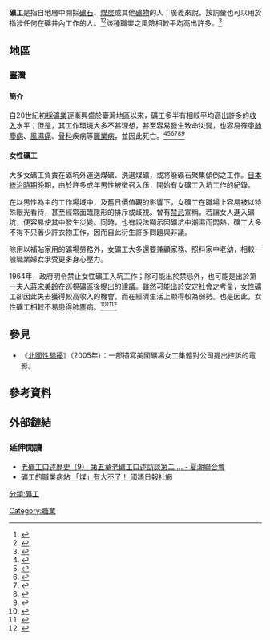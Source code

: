 '''礦工'''是指自地層中開採[[礦石|礦石]]、[[煤炭|煤炭]]或其他[[礦物|礦物]]的人；廣義來說，該詞彙也可以用於指涉任何在礦井內工作的人。<ref name="Hill 1920">{{cite encyclopedia|last=Hill|first=Albert H.|title=miner|work=A Glossary of the Mining and Mineral Industry|year=1920|publisher=United States Department of the Interior, Bureau of Mines|location=Washington D.C.|url=https://archive.org/details/glossaryofmining00fayauoft}}</ref><ref name="Raymond 1881">{{cite encyclopedia|last=Raymond|first=R.W.|title=miner|work=A Glossary of Mining and Metallurgical Terms|year=1881|publisher=American Institute of Mining Engineers|location=Easton, Pa.|url=https://archive.org/details/glossaryofmining00raymrich}}</ref>該種職業之風險相較平均高出許多。<ref>{{cite web|title=Mining: The Most Dangerous Job? - ABC News|url=http://abcnews.go.com/WN/mining-dangerous-job/story?id=10301377|accessdate=2016-04-06|date=2010-04-06|publisher=Abcnews.go.com|archive-date=2016-03-06|archive-url=https://web.archive.org/web/20160306021830/http://abcnews.go.com/WN/mining-dangerous-job/story?id=10301377|dead-url=no}}</ref>

== 地區 ==

=== 臺灣 ===
{{See also|台灣煤礦}}

==== 簡介 ====
自20世紀初[[採礦業|採礦業]]逐漸興盛於臺灣地區以來，礦工多半有相較平均高出許多的[[收入|收入]]水平；但是，其工作環境大多不甚理想，甚至容易發生致命災變，也容易罹患[[肺塵病|肺塵病]]、[[風濕痛|風濕痛]]、[[骨科|骨科]]疾病等[[職業病|職業病]]，並因此死亡。<ref>{{Cite web|title=莫忘為台灣繁榮打拚的煤礦兒女！老礦工自辦文物館，展出珍貴文物照片│上下游|url=https://www.newsmarket.com.tw/blog/123382/|accessdate=2020-01-04|date=2019-08-10|last=bluestonelin|work=上下游News&Market|language=zh-TW}}</ref><ref>{{Cite web|title=訪問礦工|url=http://library.taiwanschoolnet.org/cyberfair2012/ns6grade/menu.htm|accessdate=2020-01-04|work=library.taiwanschoolnet.org|archive-date=2018-06-04|archive-url=https://web.archive.org/web/20180604010048/http://library.taiwanschoolnet.org/cyberfair2012/ns6grade/menu.htm|dead-url=no}}</ref><ref>{{Citation|title=許效舜專懷舊系列 - 礦工消失的真正原因 末代礦工|url=https://www.youtube.com/watch?v=GhS0DdwXLNE|accessdate=2020-01-04|language=zh|archive-date=2020-02-24|archive-url=https://web.archive.org/web/20200224171917/https://www.youtube.com/watch?v=GhS0DdwXLNE&gl=US&hl=en|dead-url=no}}</ref><ref>{{Citation|title=侯硐煤礦展覽 走進礦工的挖礦歲月|url=https://www.youtube.com/watch?v=_d7Fy--qG7Y|accessdate=2020-01-04|language=zh|archive-date=2020-02-25|archive-url=https://web.archive.org/web/20200225203617/https://www.youtube.com/watch?v=_d7Fy--qG7Y&gl=US&hl=en|dead-url=no}}</ref><ref>{{Citation|title=獨立特派員 第615集 (老礦工的願望)|url=https://www.youtube.com/watch?v=Jv-PYjrlhrs|accessdate=2020-01-04|language=zh|archive-date=2020-02-24|archive-url=https://web.archive.org/web/20200224164421/https://www.youtube.com/watch?v=Jv-PYjrlhrs&gl=US&hl=en|dead-url=no}}</ref><ref>{{Cite web|title=台灣「甜笑美女礦工」珍貴照曝光 老礦工回憶踩入地獄「死神的樣子」|url=https://www.ettoday.net/news/20191021/1562092.htm|accessdate=2020-01-04|author=|date=|last=|format=|work=ETtoday新聞雲|publisher=|language=zh-Hant}}</ref>

==== 女性礦工 ====
大多女礦工負責在礦坑外運送煤礦、洗選煤礦，或將廢礦石聚集傾倒之工作。[[台灣日治時期|日本統治時期]]晚期，由於許多成年男性被徵召入伍，開始有女礦工入坑工作的紀錄。

在以男性為主的工作場域中，及舊日價值觀的影響下，女礦工在職場上容易被以特殊眼光看待，甚至經常面臨隱形的排斥或歧視。曾有[[禁忌|禁忌]]宣稱，若讓女人進入礦坑，便容易使其中發生災變。同時，也有說法顯示因礦坑中潮濕而悶熱，礦工大多不得不只著少許衣物工作，因而自此衍生許多問題與非議。

除用以補貼家用的礦場勞務外，女礦工大多還要兼顧家務、照料家中老幼，相較一般職業婦女承受更多身心壓力。

1964年，政府明令禁止女性礦工入坑工作；除可能出於禁忌外，也可能是出於第一夫人[[蔣宋美齡|蔣宋美齡]]在巡視礦區後提出的建議。雖然可能出於安定社會之考量，女性礦工卻因此失去獲得較高收入的機會，而在經濟生活上顯得較為弱勢。也是因此，女性礦工相較不易患得肺塵病。<ref>{{Cite web|title=女礦工-臺灣女人|url=https://women.nmth.gov.tw/information_81_39851.html|accessdate=2020-01-04|work=women.nmth.gov.tw}}</ref><ref>{{Cite book|title=日治時期礦業發展與地方社會──以瑞芳地區為例（1895－1945）|last=莊|first=珮柔|publisher=國立中央大學歷史研究所|year=2000|isbn=|location=桃園|pages=}}</ref><ref>{{Cite book|title=臺灣的煤礦|last=賴|first=克富|publisher=遠足文化|year=2006|isbn=|location=臺北|pages=|last2=劉|first2=英毓|last3=謝|first3=嘉榮}}</ref>

== 參見 ==

* 《[[北國性騷擾|北國性騷擾]]》（2005年）：一部描寫美國礦場女工集體對公司提出控訴的電影。

== 參考資料 ==
{{Reflist}}

== 外部鏈結 ==

=== 延伸閱讀 ===
{{Commons category|Miners}}
* [http://chinatide.net/?p=760 老礦工口述歷史（9） 第五章老礦工口述訪談第二 ... - 夏潮聯合會] {{Wayback|url=http://chinatide.net/?p=760 |date=20160406134827 }}
*[https://www.mdnkids.com/coalmine/index14.shtml 礦工的職業病站 「煤」有大不了！ 國語日報社網]

[[分類:礦工|分類:礦工]]
[[Category:職業|Category:職業]]